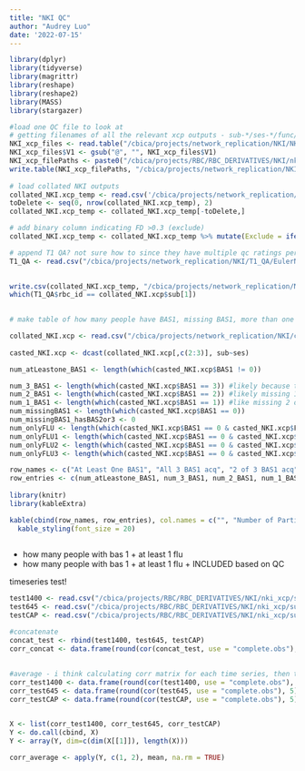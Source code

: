 ```yaml
---
title: "NKI QC"
author: "Audrey Luo"
date: '2022-07-15'
---
```


```r
library(dplyr)
library(tidyverse)
library(magrittr)
library(reshape)
library(reshape2)
library(MASS)
library(stargazer)
```


```r
#load one QC file to look at
# getting filenames of all the relevant xcp outputs - sub-*/ses-*/func/*rest*fsLR*qc*.csv. Just for record keeping!
NKI_xcp_files <- read.table("/cbica/projects/network_replication/NKI/NKI_xcp_filenames.txt")
NKI_xcp_files$V1 <- gsub("@", "", NKI_xcp_files$V1)
NKI_xcp_filePaths <- paste0("/cbica/projects/RBC/RBC_DERIVATIVES/NKI/nki_xcp/", NKI_xcp_files$V1)
write.table(NKI_xcp_filePaths, "/cbica/projects/network_replication/NKI/NKI_xcp_filenames.txt")
 
# load collated NKI outputs
collated_NKI.xcp_temp <- read.csv('/cbica/projects/network_replication/NKI/collated_NKI_xcp.csv') #collated_NKI_xcp.csv made from `cat /cbica/projects/RBC/RBC_DERIVATIVES/NKI/nki_xcp/sub-*/ses-*/func/*rest*fsLR*qc*.csv`
toDelete <- seq(0, nrow(collated_NKI.xcp_temp), 2)
collated_NKI.xcp_temp <- collated_NKI.xcp_temp[-toDelete,]

# add binary column indicating FD >0.3 (exclude)
collated_NKI.xcp_temp <- collated_NKI.xcp_temp %>% mutate(Exclude = ifelse(meanFD>0.3, 1, 0))

# append T1 QA? not sure how to since they have multiple qc ratings per person
T1_QA <- read.csv("/cbica/projects/network_replication/NKI/T1_QA/EulerNumber_VisualQC_3sites.csv")
 

write.csv(collated_NKI.xcp_temp, "/cbica/projects/network_replication/NKI/collated_NKI_xcpFINAL.csv")
which(T1_QA$rbc_id == collated_NKI.xcp$sub[1])
  
```


```r
# make table of how many people have BAS1, missing BAS1, more than one BAS1, only have Follow up 

collated_NKI.xcp <- read.csv("/cbica/projects/network_replication/NKI/collated_NKI_xcpFINAL.csv")
 
casted_NKI.xcp <- dcast(collated_NKI.xcp[,c(2:3)], sub~ses)

num_atLeastone_BAS1 <- length(which(casted_NKI.xcp$BAS1 != 0))

num_3_BAS1 <- length(which(casted_NKI.xcp$BAS1 == 3)) #likely because they have CAP, 1400, and 645 acquisitions
num_2_BAS1 <- length(which(casted_NKI.xcp$BAS1 == 2)) #likely missing 1 of CAP, 1400, or 645 acquisitions
num_1_BAS1 <- length(which(casted_NKI.xcp$BAS1 == 1)) #like missing 2 of the above acquisitions
num_missingBAS1 <- length(which(casted_NKI.xcp$BAS1 == 0))
num_missingBAS1_hasBAS2or3 <- 0
num_onlyFLU <- length(which(casted_NKI.xcp$BAS1 == 0 & casted_NKI.xcp$FLU1 >0 | casted_NKI.xcp$FLU2 >0 | casted_NKI.xcp$FLU3 >0))
num_onlyFLU1 <- length(which(casted_NKI.xcp$BAS1 == 0 & casted_NKI.xcp$FLU1 >0 & casted_NKI.xcp$FLU2 == 0 & casted_NKI.xcp$FLU3 == 0))
num_onlyFLU2 <- length(which(casted_NKI.xcp$BAS1 == 0 & casted_NKI.xcp$FLU1 ==0 & casted_NKI.xcp$FLU2 >0 & casted_NKI.xcp$FLU3 == 0))
num_onlyFLU3 <- length(which(casted_NKI.xcp$BAS1 == 0 & casted_NKI.xcp$FLU1 ==0 & casted_NKI.xcp$FLU2 ==0 & casted_NKI.xcp$FLU3 > 0))

row_names <- c("At Least One BAS1", "All 3 BAS1 acq", "2 of 3 BAS1 acq", "1 of 3 BAS1 acq", "Missing BAS1", "Missing BAS1, Has BAS2 or BAS3", "Only FLU's", "Only FLU1", "Only FLU2", "Only FLU3")
row_entries <- c(num_atLeastone_BAS1, num_3_BAS1, num_2_BAS1, num_1_BAS1, num_missingBAS1, num_missingBAS1_hasBAS2or3, num_onlyFLU, num_onlyFLU1, num_onlyFLU2, num_onlyFLU3)
 
library(knitr)
library(kableExtra)

kable(cbind(row_names, row_entries), col.names = c("", "Number of Participants"), caption="Sessions")  %>%
  kable_styling(font_size = 20)
 
```

- how many people with bas 1 + at least 1 flu
- how many people with bas 1 + at least 1 flu + INCLUDED based on QC


timeseries test!
```r
test1400 <- read.csv("/cbica/projects/RBC/RBC_DERIVATIVES/NKI/nki_xcp/sub-A00086748/ses-BAS1/func/sub-A00086748_ses-BAS1_task-rest_acq-1400_space-MNI152NLin6Asym_atlas-Gordon_desc-timeseries_res-2_bold.tsv", header=F) # rows = ?, columns = parcels i think
test645 <- read.csv("/cbica/projects/RBC/RBC_DERIVATIVES/NKI/nki_xcp/sub-A00086748/ses-BAS1/func/sub-A00086748_ses-BAS1_task-rest_acq-645_space-MNI152NLin6Asym_atlas-Gordon_desc-timeseries_res-2_bold.tsv", header=F)
testCAP <- read.csv("/cbica/projects/RBC/RBC_DERIVATIVES/NKI/nki_xcp/sub-A00086748/ses-BAS1/func/sub-A00086748_ses-BAS1_task-rest_acq-CAP_space-MNI152NLin6Asym_atlas-Gordon_desc-timeseries_res-2_bold.tsv",  header=F)

#concatenate
concat_test <- rbind(test1400, test645, testCAP)
corr_concat <- data.frame(round(cor(concat_test, use = "complete.obs"), 5))
 
 
#average - i think calculating corr matrix for each time series, then taking the average of the corr matrix? 
corr_test1400 <- data.frame(round(cor(test1400, use = "complete.obs"), 5))
corr_test645 <- data.frame(round(cor(test645, use = "complete.obs"), 5))
corr_testCAP <- data.frame(round(cor(testCAP, use = "complete.obs"), 5))


X <- list(corr_test1400, corr_test645, corr_testCAP)
Y <- do.call(cbind, X)
Y <- array(Y, dim=c(dim(X[[1]]), length(X)))

corr_average <- apply(Y, c(1, 2), mean, na.rm = TRUE)



```


